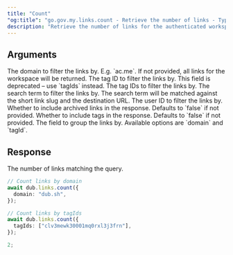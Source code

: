 ```yaml
---
title: "Count"
"og:title": "go.gov.my.links.count - Retrieve the number of links - TypeScript SDK"
description: "Retrieve the number of links for the authenticated workspace. The provided query parameters allow filtering the returned links."
---
```


## Arguments

<ParamField body="domain" type="string">
  The domain to filter the links by. E.g. `ac.me`. If not provided, all links
  for the workspace will be returned.
</ParamField>

<ParamField body="tagId" type="string">
  The tag ID to filter the links by. This field is deprecated – use `tagIds`
  instead.
</ParamField>

<ParamField body="tagIds" type="string">
  The tag IDs to filter the links by.
</ParamField>

<ParamField body="search" type="string">
  The search term to filter the links by. The search term will be matched
  against the short link slug and the destination URL.
</ParamField>

<ParamField body="userId" type="string">
  The user ID to filter the links by.
</ParamField>

<ParamField body="showArchived" type="boolean" default={false}>
  Whether to include archived links in the response. Defaults to `false` if not
  provided.
</ParamField>

<ParamField body="withTags" type="boolean" default={false}>
  Whether to include tags in the response. Defaults to `false` if not provided.
</ParamField>

<ParamField body="groupBy" type="string">
  The field to group the links by. Available options are `domain` and `tagId`.
</ParamField>

## Response

The number of links matching the query.

<RequestExample>

```ts
// Count links by domain
await dub.links.count({
  domain: "dub.sh",
});

// Count links by tagIds
await dub.links.count({
  tagIds: ["clv3mewk30001mq0rxl3j3frn"],
});
```

</RequestExample>

<ResponseExample>

```ts
2;
```

</ResponseExample>
